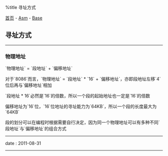 %title 寻址方式

[[../../../index|首页]] - [[../index|Asm]] - [[index|Base]]
==寻址方式==
----
===物理地址===

`物理地址` = `段地址` + `偏移地址`

对于`8086`而言，`物理地址` = `段地址` * `16` + `偏移地址`，亦即段地址左移`4`位后再与`偏移地址`相加

`段地址 * 16`必然是`16`的倍数，所以一个段的起始地址也一定是`16`的倍数

偏移地址为`16`位，`16`位地址的寻址能力为`64KB`，所以一个段的长度最大为`64KB`

段的划分可以在编程时根据需要自行决定，因为同一个物理地址可以有多种不同`段地址`与`偏移地址`的组合方式
----
<red>date</red> : 2011-08-31
----
